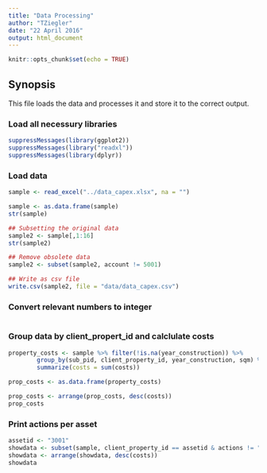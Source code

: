 ```yaml
---
title: "Data Processing"
author: "TZiegler"
date: "22 April 2016"
output: html_document
---
```


```r
knitr::opts_chunk$set(echo = TRUE)
```

## Synopsis

This file loads the data and processes it and store it to the correct output.


### Load all necessury libraries
```r
suppressMessages(library(ggplot2))
suppressMessages(library("readxl"))
suppressMessages(library(dplyr))
```

### Load data
```r
sample <- read_excel("../data_capex.xlsx", na = "")

sample <- as.data.frame(sample)
str(sample)

## Subsetting the original data
sample2 <- sample[,1:16]
str(sample2)

## Remove obsolete data
sample2 <- subset(sample2, account != 5001)

## Write as csv file
write.csv(sample2, file = "data/data_capex.csv")
```

### Convert relevant numbers to integer
```r

```


### Group data by client_propert_id and calclulate costs
```r
property_costs <- sample %>% filter(!is.na(year_construction)) %>%
        group_by(sub_pid, client_property_id, year_construction, sqm) %>%
        summarize(costs = sum(costs))

prop_costs <- as.data.frame(property_costs)

prop_costs <- arrange(prop_costs, desc(costs))
prop_costs


```

### Print actions per asset
```r
assetid <- "3001"
showdata <- subset(sample, client_property_id == assetid & actions != "WEG-Wohngeld")
showdata <- arrange(showdata, desc(costs))
showdata
```


